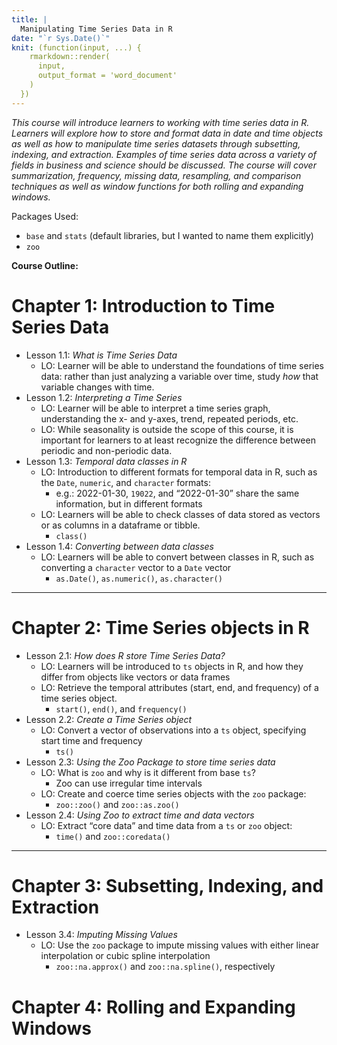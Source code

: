```yaml
---
title: |
  Manipulating Time Series Data in R
date: "`r Sys.Date()`"
knit: (function(input, ...) {
    rmarkdown::render(
      input,
      output_format = 'word_document'
    )
  })
---
```


*This course will introduce learners to working with time series data in R. Learners will explore how to store and format data in date and time objects as well as how to manipulate time series datasets through subsetting, indexing, and extraction. Examples of time series data across a variety of fields in business and science should be discussed. The course will cover summarization, frequency, missing data, resampling, and comparison techniques as well as window functions for both rolling and expanding windows.*

Packages Used:

- `base` and `stats` (default libraries, but I wanted to name them explicitly)
- `zoo`

**Course Outline:**

# Chapter 1: Introduction to Time Series Data

- Lesson 1.1: *What is Time Series Data*
  - LO: Learner will be able to understand the foundations of time series data: rather than just analyzing a variable over time, study *how* that variable changes with time.

- Lesson 1.2: *Interpreting a Time Series*
  - LO: Learner will be able to interpret a time series graph, understanding the x- and y-axes, trend, repeated periods, etc. 
  - LO: While seasonality is outside the scope of this course, it is important for learners to at least recognize the difference between periodic and non-periodic data.
  
- Lesson 1.3: *Temporal data classes in R*
  - LO: Introduction to different formats for temporal data in R, such as the `Date`, `numeric`, and `character` formats:
    - e.g.: 2022-01-30, `19022`, and "2022-01-30" share the same information, but in different formats
    
  - LO: Learners will be able to check classes of data stored as vectors or as columns in a dataframe or tibble.
    - `class()`

- Lesson 1.4: *Converting between data classes*
  - LO: Learners will be able to convert between classes in R, such as converting a `character` vector to a `Date` vector
    - `as.Date()`, `as.numeric()`, `as.character()`
    
<!-- Should we use the more complete `zoo` package, which has better compatibility when coercing df, etc.? Supports irregular time series and already exists within the course.   -->

***
    
# Chapter 2: Time Series objects in R

- Lesson 2.1: *How does R store Time Series Data?*
  - LO: Learners will be introduced to `ts` objects in R, and how they differ from objects like vectors or data frames
  - LO: Retrieve the temporal attributes (start, end, and frequency) of a time series object.
    - `start()`, `end()`, and `frequency()`
  
- Lesson 2.2: *Create a Time Series object*
  - LO: Convert a vector of observations into a `ts` object, specifying start time and frequency
    - `ts()`
    
- Lesson 2.3: *Using the Zoo Package to store time series data*
  - LO: What is `zoo` and why is it different from base `ts`?
    - Zoo can use irregular time intervals
  - LO: Create and coerce time series objects with the `zoo` package:
    - `zoo::zoo()` and `zoo::as.zoo()`
- Lesson 2.4: *Using Zoo to extract time and data vectors*
  - LO: Extract "core data" and time data from a `ts` or `zoo` object:
    - `time()` and `zoo::coredata()`


***

# Chapter 3: Subsetting, Indexing, and Extraction

- Lesson 3.4: *Imputing Missing Values*
  - LO: Use the `zoo` package to impute missing values with either linear interpolation or cubic spline interpolation
    - `zoo::na.approx()` and `zoo::na.spline()`, respectively


# Chapter 4: Rolling and Expanding Windows